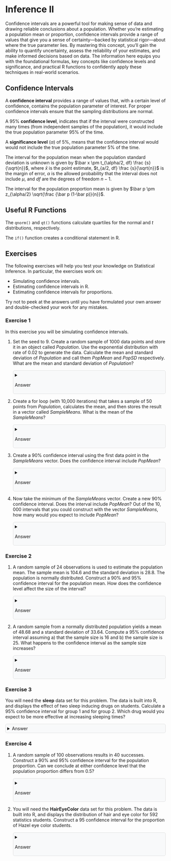 ```{=html}
<style>
details {
  background-color: #F8F9FA;
  padding: 5px;
  border: 1px solid #ddd; /* Light border */
  border-radius: 5px; /* Rounded corners */
  margin: 10px 0; /* Spacing */
}

details summary {
  cursor: pointer; /* Pointer cursor for interactivity */
}
</style>
```

# Inference II

Confidence intervals are a powerful tool for making sense of data and drawing reliable conclusions about a population. Whether you're estimating a population mean or proportion, confidence intervals provide a range of values that give you a sense of certainty—backed by statistical rigor—about where the true parameter lies. By mastering this concept, you'll gain the ability to quantify uncertainty, assess the reliability of your estimates, and make informed decisions based on data. The information here equips you with the foundational formulas, key concepts like confidence levels and significance, and practical R functions to confidently apply these techniques in real-world scenarios.

## Confidence Intervals

A **confidence interval** provides a range of values that, with a certain level of confidence, contains the population parameter of interest. For proper confidence intervals ensure that the sampling distributions are normal.

A $95$% **confidence level**, indicates that if the interval were constructed many times (from independent samples of the population), it would include the true population parameter $95$% of the time.

A **significance level** ($\alpha$) of $5$%, means that the confidence interval would would not include the true population parameter $5$% of the time.

The interval for the population mean when the population standard deviation is unknown is given by $\bar x \pm t_{\alpha/2, df} \frac {s}{\sqrt{n}}$, where $\bar x$ is the point estimate, $t_{a/2, df} \frac {s}{\sqrt{n}}$ is the margin of error, $\alpha$ is the allowed probability that the interval does not include $\mu$, and $df$ are the degrees of freedom $n-1$.

The interval for the population proportion mean is given by $\bar p \pm z_{\alpha/2} \sqrt{\frac {\bar p (1-\bar p)}{n}}$.

## Useful R Functions

The `qnorm()` and `qt()` functions calculate quartiles for the normal and $t$ distributions, respectively.

The `if()` function creates a conditional statement in R.

## Exercises

The following exercises will help you test your knowledge on Statistical Inference. In particular, the exercises work on:

-   Simulating confidence intervals.
-   Estimating confidence intervals in R.
-   Estimating confidence intervals for proportions.

Try not to peek at the answers until you have formulated your own answer and double-checked your work for any mistakes.

### Exercise 1 {.unnumbered}

In this exercise you will be simulating confidence intervals.

1.  Set the seed to $9$. Create a random sample of 1000 data points and store it in an object called *Population*. Use the exponential distribution with rate of $0.02$ to generate the data. Calculate the mean and standard deviation of *Population* and call them *PopMean* and *PopSD* respectively. What are the mean and standard deviation of *Population*?

    <details>
    <summary>Answer</summary>
    *The mean of Population is 48.61. The standard deviation is 47.94.*

    *Start by generating values from the exponential distribution. You can use the `rexp()` function in R to do this. Setting the seed to 9 yields:*

    ```r
    set.seed(9)
    Population <- rexp(1000, 0.02)
    ```

    *The population mean is:*

    ```r
    (PopMean <- mean(Population))
    ```

    *The standard deviation is:*

    ```r
    (PopSD <- sd(Population))
    ```
    </details>

2.  Create a for loop (with 10,000 iterations) that takes a sample of 50 points from *Population*, calculates the mean, and then stores the result in a vector called *SampleMeans*. What is the mean of the *SampleMeans*?

    <details>
    <summary>Answer</summary>
    *The mean is very close to the population mean 48.83. The standard deviation is 6.83.*

    *In R you can use a for loop to create the vector of sample means.*

    ```r
    nrep <- 10000
    SampleMeans <- c()
    for (i in 1:nrep){
      x <- sample(Population, 50, replace = T)
      SampleMeans <- c(SampleMeans, mean(x))
    }
    ```

    *The mean of SampleMeans is:*

    ```r
    (xbar <- mean(SampleMeans))
    ```

    *The standard deviation is:*

    ```r
    (Standard <- sd(SampleMeans))
    ```
    </details>

3.  Create a $90$% confidence interval using the first data point in the *SampleMeans* vector. Does the confidence interval include *PopMean*?

    <details>
    <summary>Answer</summary>

    *The confidence interval is [47.71, 70.17]. Since the population mean is equal to 48.61, the confidence interval does include the population mean.*

    *Let's construct the upper and lower limits of the interval in R.*

    ```r
    (ll <- SampleMeans[1] + qnorm(0.05) * Standard)
    (ul <- SampleMeans[1] - qnorm(0.05) * Standard)
    ```
    </details>

4.  Now take the minimum of the *SampleMeans* vector. Create a new $90$% confidence interval. Does the interval include *PopMean*? Out of the $10,000$ intervals that you could construct with the vector *SampleMeans*, how many would you expect to include *PopMean*?

    <details>
    <summary>Answer</summary>
    *The confidence interval is [14.86, 37.32]. This interval does not include the population mean of 48.61. Out of the 10,000 confidence intervals, one would expect about 9,000 to include the population mean.*

    *Let's find the confidence interval limits using R.*

    ```r
    (Minll <- min(SampleMeans) + qnorm(0.05) * Standard)
    (Minul <- min(SampleMeans) - qnorm(0.05) * Standard)
    ```

    *We can confirm in R that about 9,000 of the intervals include PopMean. Once more, let's use a for loop to construct confidence intervals for each element in SampleMeans and check whether the PopMean is included. The count variable keeps track of how many intervals include the population mean.*

    ```r
    count = 0

    for (i in SampleMeans){
      (ll <- i + qnorm(0.05) * Standard)
      (ul <- i - qnorm(0.05) * Standard)
      if (PopMean <= ul & PopMean >= ll){
        count = count + 1
      }
    }

    count
    ```
    </details>

### Exercise 2 {.unnumbered}

1.  A random sample of $24$ observations is used to estimate the population mean. The sample mean is $104.6$ and the standard deviation is $28.8$. The population is normally distributed. Construct a $90$% and $95$% confidence interval for the population mean. How does the confidence level affect the size of the interval?

    <details>
    <summary>Answer</summary>
    *The 90% confidence interval is [94.52, 114.67] and the 95% confidence interval is [92.68, 116.76]. The larger the confidence level, the larger the interval.*

    *Let's construct the intervals using R. Since the population standard deviation is unknown we will use the t-distribution. The interval is constructed as \(\bar{x} \pm t_{\alpha/2} \frac{s}{\sqrt{n}}\).*

    ```r
    (ul90 <- 104.6 - qt(0.05, 23) * 28.8 / sqrt(24))
    (ll90 <- 104.6 + qt(0.05, 23) * 28.8 / sqrt(24))
    ```

    *For the 95% confidence interval we adjust the significance level accordingly.*

    ```r
    (ul95 <- 104.6 - qt(0.025, 23) * 28.8 / sqrt(24))
    (ll95 <- 104.6 + qt(0.025, 23) * 28.8 / sqrt(24))
    ```
    </details>

2.  A random sample from a normally distributed population yields a mean of $48.68$ and a standard deviation of $33.64$. Compute a $95$% confidence interval assuming a) that the sample size is $16$ and b) the sample size is $25$. What happens to the confidence interval as the sample size increases?

    <details>
    <summary>Answer</summary>
    *The confidence interval for a sample size of 16 is [30.75, 66.61]. The confidence interval when the sample size is 25 is [34.79, 62.57]. As the sample size gets larger, the confidence interval gets narrower and more precise.*

    *Let's use R again to calculate the confidence interval. For a sample size of 16 the interval is:*

    ```r
    (ul16 <- 48.68 - qt(0.025, 15) * 33.64 / sqrt(16))
    (ll16 <- 48.68 + qt(0.025, 15) * 33.64 / sqrt(16))
    ```

    *Increasing the sample size to 25 yields:*

    ```r
    (ul25 <- 48.68 - qt(0.025, 24) * 33.64 / sqrt(25))
    (ll25 <- 48.68 + qt(0.025, 24) * 33.64 / sqrt(25))
    ```
    </details>

### Exercise 3 {.unnumbered}

You will need the **sleep** data set for this problem. The data is built into R, and displays the effect of two sleep inducing drugs on students. Calculate a $95$% confidence interval for group 1 and for group 2. Which drug would you expect to be more effective at increasing sleeping times?

<details>
<summary>Answer</summary>
*The 95% confidence interval for group 1 is [-0.53, 2.03]. Let's first calculate the standard error for group 1.*
    
    
```r
(se1 <- sd(sleep$extra[sleep$group == 1]) / sqrt(length(sleep$extra[sleep$group == 1])))
```

*We can now use the standard error to estimate the lower and upper limits of the confidence interval.*

```r
(ll1 <- mean(sleep$extra[sleep$group == 1]) + qt(0.025, 9) * se1)
(ul1 <- mean(sleep$extra[sleep$group == 1]) - qt(0.025, 9) * se1)
```

*The 95% confidence interval for group 2 is [0.90, 3.76].Let's repeat the procedure for group 2. Start by finding the standard error.*

```r
(se2 <- sd(sleep$extra[sleep$group == 2]) / sqrt(length(sleep$extra[sleep$group == 2])))
```

*Using the standard error we can complete the confidence interval.*

```r
(ll2 <- mean(sleep$extra[sleep$group == 2]) + qt(0.025, 9) * se2)
(ul2 <- mean(sleep$extra[sleep$group == 2]) - qt(0.025, 9) * se2)
```

*Drug 2 is more effective. Drug 2 does not include zero in the interval, and the interval is to the right of zero. It is unlikely that drug 2 has no effect on students' sleeping time. Additionally, Drug 2's mean increase in sleeping hours is 2.33 vs. 0.75 for drug 1.*
</details>

### Exercise 4 {.unnumbered}

1.  A random sample of $100$ observations results in $40$ successes. Construct a $90$% and $95$% confidence interval for the population proportion. Can we conclude at either confidence level that the population proportion differs from $0.5$?

    <details>
    <summary>Answer</summary>
    *The 90% and 95% confidence intervals are [0.319, 0.481], and [0.304, 0.496] respectively. Since they do not include 0.5, we can conclude that the population proportion is significantly different from 0.5.*

    *We can create an object that stores the sample proportion and sample in R:*

    ```r
    (p <- 0.4)
    (n <- 100)
    ```

    *The 90% confidence interval is given by:*

    ```r
    (Ex1ll90 <- p + qnorm(0.05) * sqrt(p * (1 - p) / 100))
    (Ex1ul90 <- p - qnorm(0.05) * sqrt(p * (1 - p) / 100))
    ```

    *The 95% confidence interval is:*

    ```r
    (Ex1ll95 <- p + qnorm(0.025) * sqrt(p * (1 - p) / 100))
    (Ex1ul95 <- p - qnorm(0.025) * sqrt(p * (1 - p) / 100))
    ```
    </details>

2.  You will need the **HairEyeColor** data set for this problem. The data is built into R, and displays the distribution of hair and eye color for $592$ statistics students. Construct a $95$ confidence interval for the proportion of Hazel eye color students.

    <details>
    <summary>Answer</summary>
    *The 95% confidence interval is [0.128, 0.186].*

    *The data can easily be viewed by calling `HairEyeColor` in R.*

    ```r
    HairEyeColor
    ```

    *Note that there are three dimensions to this table (Hair, Eye, Sex). We can calculate the proportion of Hazel eye colored students with the following command that makes use of indexing:*

    ```r
    (p <- (sum(HairEyeColor[, 3, 1]) + sum(HairEyeColor[, 3, 2])) / sum(HairEyeColor))
    ```

    *Now we can use this proportion to construct the intervals. Recall that for proportions the interval is calculated by \(\bar{p} \pm z_{\alpha/2} \sqrt{\frac{\bar{p}(1 - \bar{p})}{n}}\). The 95% confidence interval is given by:*

    ```r
    (Ex2ll95 <- p + qnorm(0.025) * sqrt(p * (1 - p) / 592))
    (Ex2ul95 <- p - qnorm(0.025) * sqrt(p * (1 - p) / 592))
    ```
    </details>